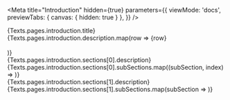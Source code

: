 
<Meta
  title="Introduction"
  hidden={true}
  parameters={{
    viewMode: 'docs',
    previewTabs: {
      canvas: { hidden: true }
    },
  }}
/>

<style>{`
  .title {
    margin-left: 0;
    margin-bottom: 24px;
    font-size: 32px;
    font-weight: 600;
    line-height: 1.5;
  }

  .principlesGrid {
    display: grid;
    grid-template-columns: 1fr 1fr;
    grid-row-gap: 40px;
  }

  .designSystemGrid {
    display: grid;
    grid-gap: 24px;
  }
`}</style>

<div>
  <div>
    <div className="title">{Texts.pages.introduction.title}</div>
    <DescriptionBox>
      {Texts.pages.introduction.description.map(row => <span key={row}>{row}<br/><br/></span>)}
    </DescriptionBox>
  </div>
  <div>
    <Paragraph title={Texts.pages.introduction.sections[0].title}>
      <DescriptionBox>
        {Texts.pages.introduction.sections[0].description}
      </DescriptionBox>
      <div className="designSystemGrid">
        {Texts.pages.introduction.sections[0].subSections.map((subSection, index) => 
          <DesignSystemBox key={subSection.title}
            number={Texts.pages.introduction.sections[0].subSections.length-index}
            icon={subSection.icon}
            title={subSection.title}
            description={subSection.description}
          />
        )}
      </div>
    </Paragraph>
    <Paragraph title={Texts.pages.introduction.sections[1].title}>
      <DescriptionBox>
        {Texts.pages.introduction.sections[1].description}
      </DescriptionBox>
      <div className="principlesGrid">
        {Texts.pages.introduction.sections[1].subSections.map(subSection => 
          <Principle key={subSection.title}
            icon={subSection.icon}
            title={subSection.title}
            description={subSection.description}
          />
        )}
      </div>
    </Paragraph>
  </div>
</div>
